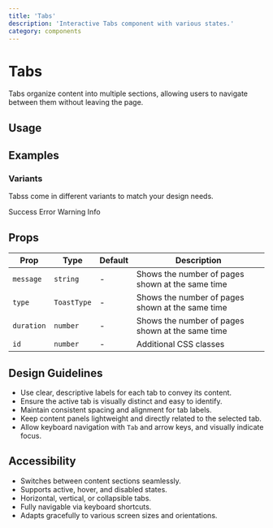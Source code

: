 ```yaml
---
title: 'Tabs'
description: 'Interactive Tabs component with various states.'
category: components
---
```


# Tabs

Tabs organize content into multiple sections, allowing users to navigate between them without leaving the page.

## Usage

## Examples

### Variants

Tabss come in different variants to match your design needs.

<Tabs defaultValue='default'>
    <TabsList>
        <TabsTrigger value='success'>Success</TabsTrigger>
        <TabsTrigger value='error'>Error</TabsTrigger>
        <TabsTrigger value='warning'>Warning</TabsTrigger>
        <TabsTrigger value='info'>Info</TabsTrigger>
    </TabsList>
    <TabsContent value='success'>
        <ComponentPreview
        name='button'
        />
    </TabsContent>
    <TabsContent value='error'>
        <ComponentPreview
        name='secondary_button'
        />
    </TabsContent>
    <TabsContent value='warning'>
        <ComponentPreview
        name='gradient_button'
        />
    </TabsContent>
    <TabsContent value='info'>
        <ComponentPreview
        name='ghost_button'
        />
    </TabsContent>
</Tabs>

## Props

| Prop        | Type                                                         | Default     | Description                                                |
| ----------- | ------------------------------------------------------------ | ----------- | ---------------------------------------------------------- |
| `message`   | `string`                                                     | -           | Shows the number of pages shown at the same time           |
| `type`      | `ToastType`                                                  | -           | Shows the number of pages shown at the same time           |
| `duration`  | `number`                                                     | -           | Shows the number of pages shown at the same time           |
| `id`        | `number`                                                     | -           | Additional CSS classes                                     |

## Design Guidelines

- Use clear, descriptive labels for each tab to convey its content.
- Ensure the active tab is visually distinct and easy to identify.
- Maintain consistent spacing and alignment for tab labels.
- Keep content panels lightweight and directly related to the selected tab.
- Allow keyboard navigation with `Tab` and arrow keys, and visually indicate focus.

## Accessibility

- Switches between content sections seamlessly.
- Supports active, hover, and disabled states.
- Horizontal, vertical, or collapsible tabs.
- Fully navigable via keyboard shortcuts.
- Adapts gracefully to various screen sizes and orientations.
